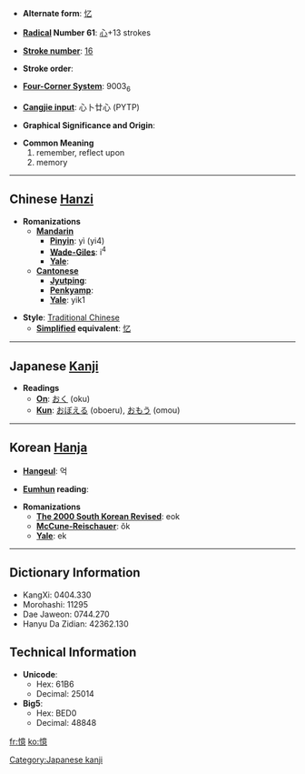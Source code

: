 * '''Alternate form''': [[忆]]

* '''[[Wiktionary:Chinese radical index| Radical]] Number 61''': [[Wiktionary:Chinese radical index 心|心]]+13 strokes

* '''[[Wiktionary:Chinese total strokes index|Stroke number]]''': [[Wiktionary:Chinese total strokes index 16|16]]

* '''Stroke order''': 

* '''[[Wiktionary:Chinese four corner index|Four-Corner System]]''': 9003<sub>6</sub>

* '''[[Wiktionary:Chinese Cangjie index|Cangjie input]]''': 心卜廿心 (PYTP)

* '''Graphical Significance and Origin''': 

* '''Common Meaning'''
*#remember, reflect upon
*# memory


----

== Chinese [[Hanzi]] ==

* '''Romanizations'''
** '''[[Mandarin]]'''
*** '''[[Pinyin]]''': yì (yi4)
*** '''[[Wade-Giles]]''': i<sup>4</sup>
*** '''[[Yale]]''': 
** '''[[Cantonese]]'''
*** '''[[Jyutping]]''':
*** '''[[Penkyamp]]''': 
*** '''[[Yale]]''': yik1

* '''Style''': [[Traditional Chinese]] 
** '''[[Simplified Chinese|Simplified]] equivalent''': [[忆]]

----

== Japanese [[Kanji]] ==

* '''Readings'''
** '''[[On]]''': [[おく]] (oku)
** '''[[Kun]]''': [[おぼえる]] (oboeru), [[おもう]] (omou)


[[Category:Japanese kanji]]
----

== Korean [[Hanja]] ==

* '''[[Hangeul]]''': 억

* '''[[Eumhun]] reading''': 

* '''Romanizations'''
** '''[[The 2000 South Korean Revised Romanization|The 2000 South Korean Revised]]''': eok
** '''[[McCune-Reischauer]]''': ŏk
** '''[[Yale]]''': ek

----

== Dictionary Information ==

* KangXi: 0404.330
* Morohashi: 11295
* Dae Jaweon: 0744.270
* Hanyu Da Zidian: 42362.130

== Technical Information ==

* '''Unicode''':
** Hex: 61B6
** Decimal: 25014
* '''Big5''':
** Hex: BED0
** Decimal: 48848

[[fr:憶]]
[[ko:憶]]